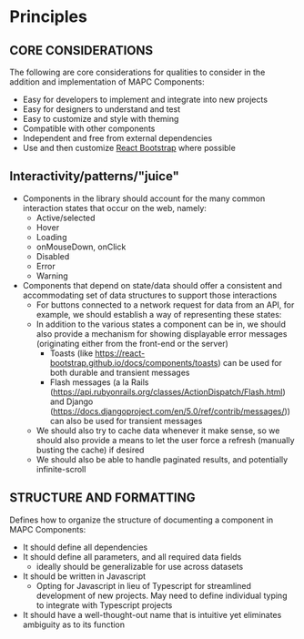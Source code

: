 
<Meta title="Overview/Principles" />

# Principles

## CORE CONSIDERATIONS

The following are core considerations for qualities to consider in the addition and implementation of MAPC Components:

- Easy for developers to implement and integrate into new projects
- Easy for designers to understand and test
- Easy to customize and style with theming
- Compatible with other components
- Independent and free from external dependencies
- Use and then customize [React Bootstrap]() where possible

## Interactivity/patterns/"juice"

- Components in the library should account for the many common interaction states that occur on the web, namely:
  - Active/selected
  - Hover
  - Loading
  - onMouseDown, onClick
  - Disabled
  - Error
  - Warning
- Components that depend on state/data should offer a consistent and accommodating set of data structures to support those interactions
  - For buttons connected to a network request for data from an API, for example, we should establish a way of representing these states:
  - In addition to the various states a component can be in, we should also provide a mechanism for showing displayable error messages (originating either from the front-end or the server)
    - Toasts (like https://react-bootstrap.github.io/docs/components/toasts) can be used for both durable and transient messages
    - Flash messages (a la Rails (https://api.rubyonrails.org/classes/ActionDispatch/Flash.html) and Django (https://docs.djangoproject.com/en/5.0/ref/contrib/messages/)) can also be used for transient messages
  - We should also try to cache data whenever it make sense, so we should also provide a means to let the user force a refresh (manually busting the cache) if desired
  - We should also be able to handle paginated results, and potentially infinite-scroll

## STRUCTURE AND FORMATTING

Defines how to organize the structure of documenting a component in MAPC Components:

- It should define all dependencies
- It should define all parameters, and all required data fields
  - ideally should be generalizable for use across datasets
- It should be written in Javascript
  - Opting for Javascript in lieu of Typescript for streamlined development of new projects. May need to define individual typing to integrate with Typescript projects
- It should have a well-thought-out name that is intuitive yet eliminates ambiguity as to its function

